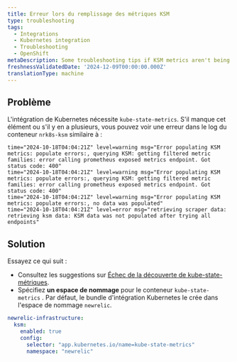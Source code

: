 ```yaml
---
title: Erreur lors du remplissage des métriques KSM
type: troubleshooting
tags:
  - Integrations
  - Kubernetes integration
  - Troubleshooting
  - OpenShift
metaDescription: Some troubleshooting tips if KSM metrics aren't being populated
freshnessValidatedDate: '2024-12-09T00:00:00.000Z'
translationType: machine
---
```


## Problème

L&apos;intégration de Kubernetes nécessite `kube-state-metrics`. S&apos;il manque cet élément ou s&apos;il y en a plusieurs, vous pouvez voir une erreur dans le log du conteneur `nrk8s-ksm` similaire à :

```shell
time="2024-10-18T04:04:21Z" level=warning msg="Error populating KSM metrics: populate errors:, querying KSM: getting filtered metric families: error calling prometheus exposed metrics endpoint. Got status code: 400"
time="2024-10-18T04:04:21Z" level=warning msg="Error populating KSM metrics: populate errors:, querying KSM: getting filtered metric families: error calling prometheus exposed metrics endpoint. Got status code: 400"
time="2024-10-18T04:04:21Z" level=warning msg="Error populating KSM metrics: populate errors:, no data was populated"
time="2024-10-18T04:04:21Z" level=error msg="retrieving scraper data: retrieving ksm data: KSM data was not populated after trying all endpoints"
```

## Solution

Essayez ce qui suit :

* Consultez les suggestions sur [Échec de la découverte de kube-state-métriques](/docs/kubernetes-pixie/kubernetes-integration/troubleshooting/common-error-messages/failed-discover-kube).
* Spécifiez **un espace de nommage** pour le conteneur `kube-state-metrics` . Par défaut, le bundle d&apos;intégration Kubernetes le crée dans l&apos;espace de nommage `newrelic`.

```yaml
newrelic-infrastructure:
  ksm:
    enabled: true
    config:
      selector: "app.kubernetes.io/name=kube-state-metrics"
      namespace: "newrelic"
```